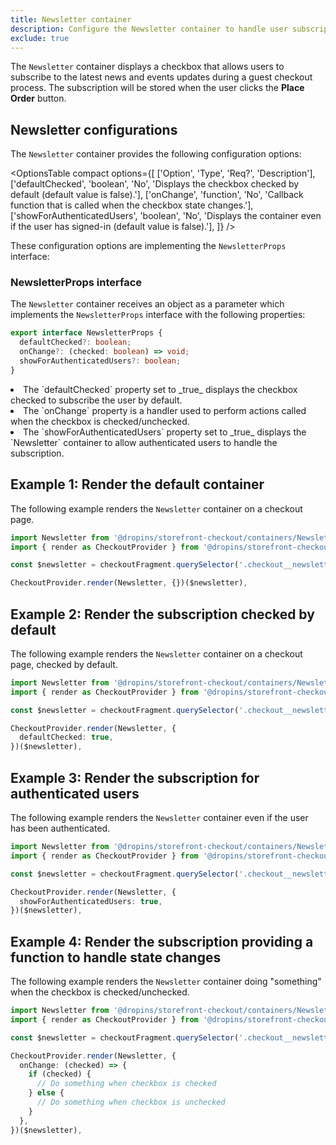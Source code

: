 ```yaml
---
title: Newsletter container
description: Configure the Newsletter container to handle user subscriptions to the latest news and events updates.
exclude: true
---
```



The `Newsletter` container displays a checkbox that allows users to subscribe to the latest news and events updates during a guest checkout process. The subscription will be stored when the user clicks the **Place Order** button.

## Newsletter configurations

The `Newsletter` container provides the following configuration options:

<OptionsTable
  compact
  options={[
    ['Option', 'Type', 'Req?', 'Description'],
    ['defaultChecked', 'boolean', 'No', 'Displays the checkbox checked by default (default value is false).'],
    ['onChange', 'function', 'No', 'Callback function that is called when the checkbox state changes.'],
    ['showForAuthenticatedUsers', 'boolean', 'No', 'Displays the container even if the user has signed-in (default value is false).'],
  ]}
/>

These configuration options are implementing the `NewsletterProps` interface:

### NewsletterProps interface

The `Newsletter` container receives an object as a parameter which implements the `NewsletterProps` interface with the following properties:

```ts
export interface NewsletterProps {
  defaultChecked?: boolean;
  onChange?: (checked: boolean) => void;
  showForAuthenticatedUsers?: boolean;
}
```

<li>The `defaultChecked` property set to _true_ displays the checkbox checked to subscribe the user by default.</li>

<li>The `onChange` property is a handler used to perform actions called when the checkbox is checked/unchecked.</li>

<li>The `showForAuthenticatedUsers` property set to _true_ displays the `Newsletter` container to allow authenticated users to handle the subscription.</li>

## Example 1: Render the default container

The following example renders the `Newsletter` container on a checkout page.

```ts
import Newsletter from '@dropins/storefront-checkout/containers/Newsletter.js';
import { render as CheckoutProvider } from '@dropins/storefront-checkout/render.js';

const $newsletter = checkoutFragment.querySelector('.checkout__newsletter');

CheckoutProvider.render(Newsletter, {})($newsletter),
```

## Example 2: Render the subscription checked by default

The following example renders the `Newsletter` container on a checkout page, checked by default.

```ts
import Newsletter from '@dropins/storefront-checkout/containers/Newsletter.js';
import { render as CheckoutProvider } from '@dropins/storefront-checkout/render.js';

const $newsletter = checkoutFragment.querySelector('.checkout__newsletter');

CheckoutProvider.render(Newsletter, {
  defaultChecked: true,
})($newsletter),
```

## Example 3: Render the subscription for authenticated users

The following example renders the `Newsletter` container even if the user has been authenticated.

```ts
import Newsletter from '@dropins/storefront-checkout/containers/Newsletter.js';
import { render as CheckoutProvider } from '@dropins/storefront-checkout/render.js';

const $newsletter = checkoutFragment.querySelector('.checkout__newsletter');

CheckoutProvider.render(Newsletter, {
  showForAuthenticatedUsers: true,
})($newsletter),
```

## Example 4: Render the subscription providing a function to handle state changes

The following example renders the `Newsletter` container doing "something" when the checkbox is checked/unchecked.

```ts
import Newsletter from '@dropins/storefront-checkout/containers/Newsletter.js';
import { render as CheckoutProvider } from '@dropins/storefront-checkout/render.js';

const $newsletter = checkoutFragment.querySelector('.checkout__newsletter');

CheckoutProvider.render(Newsletter, {
  onChange: (checked) => {
    if (checked) {
      // Do something when checkbox is checked
    } else {
      // Do something when checkbox is unchecked
    }
  },
})($newsletter),
```

